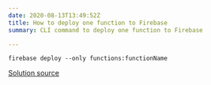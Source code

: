```yaml
---
date: 2020-08-13T13:49:52Z
title: How to deploy one function to Firebase
summary: CLI command to deploy one function to Firebase

---
```


    firebase deploy --only functions:functionName

[Solution source](https://stackoverflow.com/a/54051611/7250087)